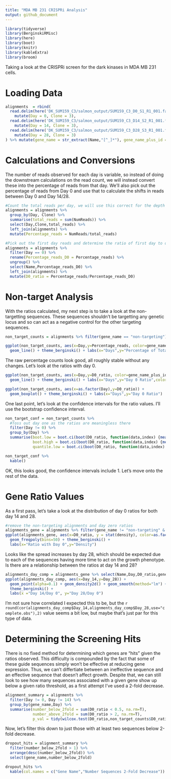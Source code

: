 ```yaml
---
title: "MDA MB 231 CRISPRi Analysis"
output: github_document
---
```


```r
library(tidyverse)
library(BerginskiRMisc)
library(here)
library(boot)
library(knitr)
library(kableExtra)
library(broom)
```

Taking a look at the CRISPRi screen for the dark kinases in MDA MB 231 cells.

# Loading Data

```r
alignments  = rbind(
  read.delim(here('DK_SUM159_C3/salmon_output/SUM159_C3_D0_S1_R1_001.fastq.gz/quant.sf')) %>%
    mutate(Day = 0, Clone = 3),
  read.delim(here('DK_SUM159_C3/salmon_output/SUM159_C3_D14_S2_R1_001.fastq.gz/quant.sf')) %>%
    mutate(Day = 14, Clone = 3),
  read.delim(here('DK_SUM159_C3/salmon_output/SUM159_C3_D28_S3_R1_001.fastq.gz/quant.sf')) %>%
    mutate(Day = 28, Clone = 3)
) %>% mutate(gene_name = str_extract(Name,"[^_]*"), gene_name_plus_id = str_extract(Name,"[^_]*_[^_]*_[^_]*"))
```

# Calculations and Conversions

The number of reads observed for each day is variable, so instead of doing the downstream calculations on the read count, we will instead convert these into the percentage of reads from that day. We'll also pick out the percentage of reads from Day 0 and use that to calculate the shifts in reads between Day 0 and Day 14/28.

```r
#Count the total reads per day, we will use this correct for the depth of sequencing coverage
alignments = alignments %>%
  group_by(Day, Clone) %>%
  summarise(total_reads = sum(NumReads)) %>%
  select(Day,Clone,total_reads) %>%
  left_join(alignments) %>%
  mutate(Percentage_reads = NumReads/total_reads)

#Pick out the first day reads and determine the ratio of first day to other days
alignments = alignments %>%
  filter(Day == 0) %>%
  rename(Percentage_reads_D0 = Percentage_reads) %>%
  ungroup() %>%
  select(Name,Percentage_reads_D0) %>%
  left_join(alignments) %>%
  mutate(D0_ratio = Percentage_reads/Percentage_reads_D0)
```

# Non-target Analysis

With the ratios calculated, my next step is to take a look at the non-targetting sequences. These sequences shouldn't be targetting any genetic locus and so can act as a negative control for the other targeting sequences. 

```r
non_target_counts = alignments %>% filter(gene_name == "non-targeting")

ggplot(non_target_counts, aes(x=Day,y=Percentage_reads, color=gene_name_plus_id)) + 
  geom_line() + theme_berginski() + labs(x="Days",y="Percentage of Total Reads",color="Target ID")
```

The raw percentage counts look good, all roughly stable without any changes. Let's look at the ratios with day 0.

```r
ggplot(non_target_counts, aes(x=Day,y=D0_ratio, color=gene_name_plus_id)) + 
  geom_line() + theme_berginski() + labs(x="Days",y="Day 0 Ratio",color="Target ID")

ggplot(non_target_counts, aes(x=as.factor(Day),y=D0_ratio)) + 
  geom_boxplot() + theme_berginski() + labs(x="Days",y="Day 0 Ratio")
```

One last point, let's look at the confidence intervals for the ratio values. I'll use the bootstrap confidence interval.

```r
non_target_conf = non_target_counts %>% 
  #Toss out day one as the ratios are meaningless there
  filter(Day != 0) %>% 
  group_by(Day) %>% 
  summarise(boot.low = boot.ci(boot(D0_ratio, function(data,index) {mean(data[index])}, 10000), type="bca", conf=0.95)$bca[4],
            boot.high = boot.ci(boot(D0_ratio, function(data,index) {mean(data[index])}, 10000), type="bca", conf=0.95)$bca[5],
            quantile.low = boot.ci(boot(D0_ratio, function(data,index) {quantile(data[index],c(0.05))}, 10000), type="bca", conf=0.0001)$bca[4])

non_target_conf %>%
  kable()
```

OK, this looks good, the confidence intervals include 1. Let's move onto the rest of the data.

# Gene Ratio Values

As a first pass, let's take a look at the distribution of day 0 ratios for both day 14 and 28.

```r
#remove the non-targeting alignments and day zero ratios
alignments_gene = alignments %>% filter(gene_name != "non-targeting" & Day != 0)
ggplot(alignments_gene, aes(x=D0_ratio, y = stat(density), color=as.factor(Day))) + 
  geom_freqpoly(bins=50) + theme_berginski() +
  labs(x="Ratio with Day 0",y="Density")
```
Looks like the spread increases by day 28, which should be expected due to each of the sequences having more time to act on the growth phenotype. Is there are a relationship between the ratios at day 14 and 28?

```r
alignments_day_comp = alignments_gene %>% select(Name,Day,D0_ratio,gene_name_plus_id) %>% spread(Day,D0_ratio,sep="_")
ggplot(alignments_day_comp, aes(x=Day_14,y=Day_28)) + 
  geom_point(alpha=0.1) + geom_density2d() + geom_smooth(method="lm") +
  theme_berginski() +
  labs(x ="Day 14/Day 0", y="Day 28/Day 0")
```

I'm not sure how correlated I expected this to be, but the `r round(cor(alignments_day_comp$Day_14,alignments_day_comp$Day_28,use="complete.obs"),2)` value seems a bit low, but maybe that's just par for this type of data.

# Determining the Screening Hits

There is no fixed method for determining which genes are "hits" given the ratios observed. This difficulty is compounded by the fact that some of these guide sequences simply won't be effective at reducing gene expression. Thus, we can't differtiate between an ineffective sequence and an effective sequence that doesn't affect growth. Despite that, we can still look to see how many sequences associated with a given gene show up below a given ratio threshold, as a first attempt I've used a 2-fold decrease. 

```r
alignment_summary = alignments %>%
  filter(Day != 0, Day != 14) %>%
  group_by(gene_name,Day) %>%
  summarise(number_below_2fold = sum(D0_ratio < 0.5, na.rm=T),
            number_above_2fold = sum(D0_ratio > 2, na.rm=T),
            p_val = tidy(wilcox.test(D0_ratio,non_target_counts$D0_ratio[non_target_counts$Day == 28]))$p.value)
```

Now, let's filter this down to just those with at least two sequences below 2-fold decrease.

```r
dropout_hits = alignment_summary %>% 
  filter(number_below_2fold > 1) %>% 
  arrange(desc(number_below_2fold)) %>% 
  select(gene_name,number_below_2fold)

dropout_hits %>%
  kable(col.names = c("Gene Name","Number Sequences 2-Fold Decrease"))
```